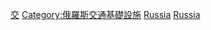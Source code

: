 {{Commonscat|Transport buildings in Russia}}
{{Portal|俄羅斯}}

[[Category:俄羅斯各類建築物|交]]
[[Category:俄羅斯交通基礎設施|Category:俄羅斯交通基礎設施]]
[[Category:歐洲各國交通建築物|Russia]]
[[Category:亞洲各國交通建築物|Russia]]